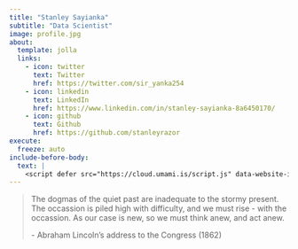 ```yaml
---
title: "Stanley Sayianka"
subtitle: "Data Scientist"
image: profile.jpg
about:
  template: jolla
  links:
    - icon: twitter
      text: Twitter
      href: https://twitter.com/sir_yanka254
    - icon: linkedin
      text: LinkedIn
      href: https://www.linkedin.com/in/stanley-sayianka-8a6450170/
    - icon: github
      text: Github
      href: https://github.com/stanleyrazor
execute:
  freeze: auto
include-before-body:
  text: |
    <script defer src="https://cloud.umami.is/script.js" data-website-id="e2626c70-2118-4fa1-bf3c-49552f9b4ccf"></script>
---
```


> The dogmas of the quiet past are inadequate to the stormy present. The occassion is piled high with difficulty, and we must rise - with the occassion. As our case is new, so we must think anew, and act anew.
>
> \- Abraham Lincoln's address to the Congress (1862)
